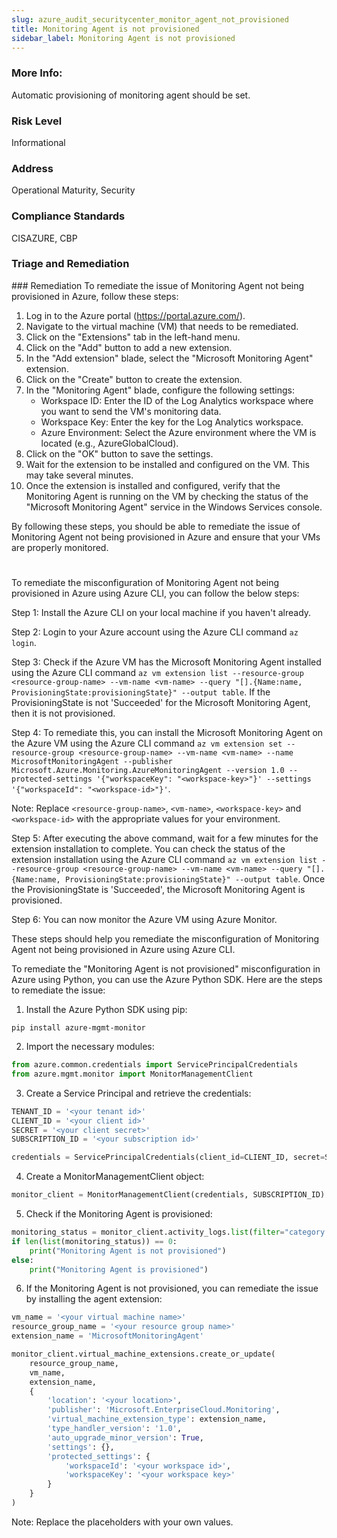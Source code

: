 ```yaml
---
slug: azure_audit_securitycenter_monitor_agent_not_provisioned
title: Monitoring Agent is not provisioned
sidebar_label: Monitoring Agent is not provisioned
---
```


### More Info:

Automatic provisioning of monitoring agent should be set.

### Risk Level

Informational

### Address

Operational Maturity, Security

### Compliance Standards

CISAZURE, CBP

### Triage and Remediation
<Tabs>
<Tab title='Remediation'>
### Remediation

<AccordionGroup>
<Accordion title='Using Console' defaultOpen='true'>
To remediate the issue of Monitoring Agent not being provisioned in Azure, follow these steps:

1. Log in to the Azure portal (https://portal.azure.com/).
2. Navigate to the virtual machine (VM) that needs to be remediated.
3. Click on the "Extensions" tab in the left-hand menu.
4. Click on the "Add" button to add a new extension.
5. In the "Add extension" blade, select the "Microsoft Monitoring Agent" extension.
6. Click on the "Create" button to create the extension.
7. In the "Monitoring Agent" blade, configure the following settings:
   - Workspace ID: Enter the ID of the Log Analytics workspace where you want to send the VM's monitoring data.
   - Workspace Key: Enter the key for the Log Analytics workspace.
   - Azure Environment: Select the Azure environment where the VM is located (e.g., AzureGlobalCloud).
8. Click on the "OK" button to save the settings.
9. Wait for the extension to be installed and configured on the VM. This may take several minutes.
10. Once the extension is installed and configured, verify that the Monitoring Agent is running on the VM by checking the status of the "Microsoft Monitoring Agent" service in the Windows Services console.

By following these steps, you should be able to remediate the issue of Monitoring Agent not being provisioned in Azure and ensure that your VMs are properly monitored.

#
</Accordion>

<Accordion title='Using CLI'>
To remediate the misconfiguration of Monitoring Agent not being provisioned in Azure using Azure CLI, you can follow the below steps:

Step 1: Install the Azure CLI on your local machine if you haven't already.

Step 2: Login to your Azure account using the Azure CLI command `az login`.

Step 3: Check if the Azure VM has the Microsoft Monitoring Agent installed using the Azure CLI command `az vm extension list --resource-group <resource-group-name> --vm-name <vm-name> --query "[].{Name:name, ProvisioningState:provisioningState}" --output table`. If the ProvisioningState is not 'Succeeded' for the Microsoft Monitoring Agent, then it is not provisioned.

Step 4: To remediate this, you can install the Microsoft Monitoring Agent on the Azure VM using the Azure CLI command `az vm extension set --resource-group <resource-group-name> --vm-name <vm-name> --name MicrosoftMonitoringAgent --publisher Microsoft.Azure.Monitoring.AzureMonitoringAgent --version 1.0 --protected-settings '{"workspaceKey": "<workspace-key>"}' --settings '{"workspaceId": "<workspace-id>"}'`.

Note: Replace `<resource-group-name>`, `<vm-name>`, `<workspace-key>` and `<workspace-id>` with the appropriate values for your environment.

Step 5: After executing the above command, wait for a few minutes for the extension installation to complete. You can check the status of the extension installation using the Azure CLI command `az vm extension list --resource-group <resource-group-name> --vm-name <vm-name> --query "[].{Name:name, ProvisioningState:provisioningState}" --output table`. Once the ProvisioningState is 'Succeeded', the Microsoft Monitoring Agent is provisioned.

Step 6: You can now monitor the Azure VM using Azure Monitor.

These steps should help you remediate the misconfiguration of Monitoring Agent not being provisioned in Azure using Azure CLI.
</Accordion>

<Accordion title='Using Python'>
To remediate the "Monitoring Agent is not provisioned" misconfiguration in Azure using Python, you can use the Azure Python SDK. Here are the steps to remediate the issue:

1. Install the Azure Python SDK using pip:

```
pip install azure-mgmt-monitor
```

2. Import the necessary modules:

```python
from azure.common.credentials import ServicePrincipalCredentials
from azure.mgmt.monitor import MonitorManagementClient
```

3. Create a Service Principal and retrieve the credentials:

```python
TENANT_ID = '<your tenant id>'
CLIENT_ID = '<your client id>'
SECRET = '<your client secret>'
SUBSCRIPTION_ID = '<your subscription id>'

credentials = ServicePrincipalCredentials(client_id=CLIENT_ID, secret=SECRET, tenant=TENANT_ID)
```

4. Create a MonitorManagementClient object:

```python
monitor_client = MonitorManagementClient(credentials, SUBSCRIPTION_ID)
```

5. Check if the Monitoring Agent is provisioned:

```python
monitoring_status = monitor_client.activity_logs.list(filter="category eq 'Administrative' and operationName.value eq 'Microsoft.Compute/virtualMachines/extensions/write' and resourceType eq 'Microsoft.Compute/virtualMachines/extensions' and status.value eq 'Succeeded'")
if len(list(monitoring_status)) == 0:
    print("Monitoring Agent is not provisioned")
else:
    print("Monitoring Agent is provisioned")
```

6. If the Monitoring Agent is not provisioned, you can remediate the issue by installing the agent extension:

```python
vm_name = '<your virtual machine name>'
resource_group_name = '<your resource group name>'
extension_name = 'MicrosoftMonitoringAgent'

monitor_client.virtual_machine_extensions.create_or_update(
    resource_group_name,
    vm_name,
    extension_name,
    {
        'location': '<your location>',
        'publisher': 'Microsoft.EnterpriseCloud.Monitoring',
        'virtual_machine_extension_type': extension_name,
        'type_handler_version': '1.0',
        'auto_upgrade_minor_version': True,
        'settings': {},
        'protected_settings': {
            'workspaceId': '<your workspace id>',
            'workspaceKey': '<your workspace key>'
        }
    }
)
```

Note: Replace the placeholders with your own values.
</Accordion>

</AccordionGroup>
</Tab>
</Tabs>

